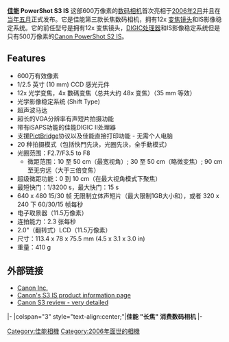 {{Infobox_Digicam |
  model   = [[Canon_PowerShot|Canon PowerShot]] S3 IS |
  image = [[File:Canon_Powershot_S3_IS.jpg|250px]] |
  kind   = [[Multi_Function_Hybrid_camera|Multi Function Hybrid Camera]] |
  感光元件   = 1/2.5 in (10 mm) (6.2 million pixels) [[Charge-coupled_device|CCD]] |
  res = 2816 x 2112 (6.0 [[megapixels|megapixels]]) |
  lens = non-detachable, 36-432 mm equiv. (12x optical zoom)|
  viewfinder = Electronic, 100% coverage |
  storage = [[Secure_Digital|Secure Digital]](SD) and [[多媒体卡|多媒体卡]] (MMC) |
  shutter = Electronic & mechanical shutter |
  shutterRange = 1/3200 to 15 sec. |
  metering = Evaluative, Center Weighted, Spot |
  emode = Full auto, programmed, shutter-priority, aperture priority, manual, movie |
  mmode = Evaluative, Center Weighted, Spot |
  farea = single-point autofocus (fixed to center or FlexiZone) |
  fmode = TTL, Center Area AF, Manual |
  cont = up to 2.3 frame/s. |
  speedRange = xxx-xxx in 1 EV steps|
  rearLCD = 2.0 in (51 mm), 115,000 pixels, 100% coverage |
  flbkt = none |
  fcbkt = yes |
  White Balance = 21? presets, Auto and Manual |
  wbbkt = none |
  flash = Built-in, pop-up (electronic, no hot shoe |
  weight = 410 g (body only) |
  battery = 4x [[AA_batteries|AA batteries]] |
  obp = none
}}

'''[[佳能|佳能]] PowerShot S3 IS''' 这部600万像素的[[数码相机|数码相机]]首次亮相于[[2006年2月|2006年2月]]并且在[[2006年5月|当年五月]]正式发布。它是佳能第三款长焦数码相机，拥有12x [[变焦镜头|变焦镜头]]和IS影像稳定系统。它的前任型号是拥有12x 变焦镜头，[[DIGIC|DIGIC处理器]]和IS影像稳定系统但是只有500万像素的[[Canon_PowerShot_S2_IS|Canon PowerShot S2 IS]]。

== Features ==
*600万有效像素
*1/2.5 英寸 (10 mm) CCD 感光元件
*12x 光学变焦，4x 數碼变焦（总共大约 48x 变焦）（35 mm 等效）
*光学影像稳定系统 (Shift Type)
*超声波马达
*超长的VGA分辨率有声短片拍摄功能
*带有iSAPS功能的佳能DIGIC II处理器
*支援[[PictBridge|PictBridge]]协议以及佳能直接打印功能 - 无需个人电脑
*20 种拍摄模式（包括快門先決，光圈先決，全手動模式）
*光圈范围：F2.7/F3.5 to F8
**微距范围：10 至 50 cm（最宽视角）; 30 至 50 cm（略微变焦）; 90 cm 至无穷远（大于三倍变焦）
*超级微距功能：0 到 10 cm（在最大视角模式下聚焦）
*最短快门：1/3200 s，最大快门：15 s
*640 x 480 15/30 帧 无限制立体声短片（最大限制1GB大小和），或者 320 x 240 下 60/30/15 帧每秒
*电子取景器（11.5万像素）
*连拍能力：2.3 张每秒
*2.0"（翻转式）LCD（11.5万像素）
*尺寸：113.4 x 78 x 75.5 mm (4.5 x 3.1 x 3.0 in)
*重量：410 g

== 外部链接 ==
* [http://www.canon.com Canon Inc.]{{Wayback|url=http://www.canon.com/ |date=20050519002554 }}
* [http://web.canon.jp/Imaging/pss3is/index-e.html  Canon's S3 IS product information page] {{Wayback|url=http://web.canon.jp/Imaging/pss3is/index-e.html |date=20090212140333 }}
* [http://www.dpreview.com/reviews/canons3is/ Canon S3 review - very detailed] {{Wayback|url=http://www.dpreview.com/reviews/canons3is/ |date=20211108062840 }}

{{start box}}
|-
|colspan="3" style="text-align:center;"|'''佳能 "长焦" 消费数码相机'''
|-
{{s-before|[[Canon_PowerShot_S2_IS|Canon PowerShot S2 IS]]}}
{{s-title|2006年5月－2007年}}
{{s-after|[[Canon_PowerShot_S5_IS|Canon PowerShot S5 IS]]}}
{{end box}}

[[Category:佳能相機|Category:佳能相機]]
[[Category:2006年面世的相機|Category:2006年面世的相機]]